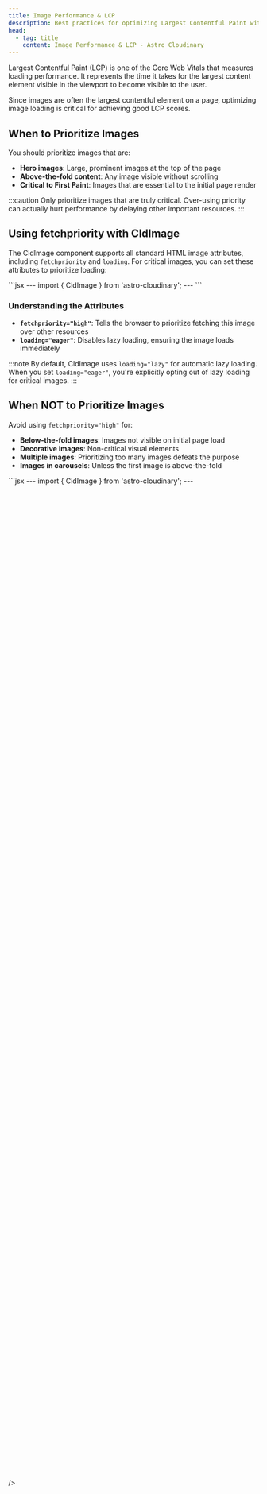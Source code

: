 ```yaml
---
title: Image Performance & LCP
description: Best practices for optimizing Largest Contentful Paint with prioritized image loading in Astro.
head:
  - tag: title
    content: Image Performance & LCP - Astro Cloudinary
---
```




Largest Contentful Paint (LCP) is one of the Core Web Vitals that measures loading performance. It represents the time it takes for the largest content element visible in the viewport to become visible to the user.

Since images are often the largest contentful element on a page, optimizing image loading is critical for achieving good LCP scores.

## When to Prioritize Images

You should prioritize images that are:

- **Hero images**: Large, prominent images at the top of the page
- **Above-the-fold content**: Any image visible without scrolling
- **Critical to First Paint**: Images that are essential to the initial page render

:::caution
Only prioritize images that are truly critical. Over-using priority can actually hurt performance by delaying other important resources.
:::

## Using fetchpriority with CldImage

The CldImage component supports all standard HTML image attributes, including `fetchpriority` and `loading`. For critical images, you can set these attributes to prioritize loading:

<HeaderImage>
  <CldImage
    src="cld-sample-5"
    width="1870"
    height="1250"
    alt="A variety of colorful and appetizing breakfast dishes"
    sizes="100vw"
    fetchpriority="high"
    loading="eager"
  />
</HeaderImage>

<CodeBlock>
```jsx
---
import { CldImage } from 'astro-cloudinary';
---
<CldImage
  src="<Public ID>"
  width="<Width>"
  height="<Height>"
  alt="<Description>"
  sizes="100vw"
  fetchpriority="high"
  loading="eager"
/>
```
</CodeBlock>

### Understanding the Attributes

- **`fetchpriority="high"`**: Tells the browser to prioritize fetching this image over other resources
- **`loading="eager"`**: Disables lazy loading, ensuring the image loads immediately

:::note
By default, CldImage uses `loading="lazy"` for automatic lazy loading. When you set `loading="eager"`, you're explicitly opting out of lazy loading for critical images.
:::

## When NOT to Prioritize Images

Avoid using `fetchpriority="high"` for:

- **Below-the-fold images**: Images not visible on initial page load
- **Decorative images**: Non-critical visual elements
- **Multiple images**: Prioritizing too many images defeats the purpose
- **Images in carousels**: Unless the first image is above-the-fold

<CodeBlock>
```jsx
---
import { CldImage } from 'astro-cloudinary';
---
<!-- ❌ Don't prioritize below-the-fold images -->
<div style="margin-top: 2000px;">
  <CldImage
    src="<Public ID>"
    width="<Width>"
    height="<Height>"
    alt="<Description>"
    fetchpriority="high"  <!-- This hurts performance! -->
  />
</div>

<!-- ✅ Let these lazy load instead -->
<div style="margin-top: 2000px;">
  <CldImage
    src="<Public ID>"
    width="<Width>"
    height="<Height>"
    alt="<Description>"
    sizes="100vw"
  />
</div>
```
</CodeBlock>

## Best Practices

### 1. Prioritize Only One or Two Images

Typically, only your hero image or the largest above-the-fold image should be prioritized.

<CodeBlock>
```jsx
---
import { CldImage } from 'astro-cloudinary';
---
<!-- Hero image - prioritized -->
<header>
  <CldImage
    src="hero-image"
    width="1920"
    height="1080"
    alt="Hero image"
    sizes="100vw"
    fetchpriority="high"
    loading="eager"
  />
</header>

<!-- Other images - lazy loaded -->
<section>
  <CldImage
    src="content-image-1"
    width="800"
    height="600"
    alt="Content image"
    sizes="(max-width: 768px) 100vw, 50vw"
  />
</section>
```
</CodeBlock>

### 2. Combine with Responsive Sizing

Use the `sizes` prop along with priority to ensure the browser loads the appropriate image size:

<CodeBlock>
```jsx
<CldImage
  src="<Public ID>"
  width="<Width>"
  height="<Height>"
  alt="<Description>"
  sizes="(max-width: 768px) 100vw, (max-width: 1200px) 80vw, 1200px"
  fetchpriority="high"
  loading="eager"
/>
```
</CodeBlock>

[Learn more about Responsive Images](/guides/responsive-images)

### 3. Optimize Image Dimensions

Ensure your width and height match the display size to avoid unnecessary data transfer:

<CodeBlock>
```jsx
<!-- ❌ Bad: Image is much larger than needed -->
<CldImage
  src="<Public ID>"
  width="4000"
  height="3000"
  alt="<Description>"
  style="max-width: 800px;"
  fetchpriority="high"
/>

<!-- ✅ Good: Image size matches display size -->
<CldImage
  src="<Public ID>"
  width="1600"  <!-- 800px × 2 for retina displays -->
  height="1200"
  alt="<Description>"
  style="max-width: 800px;"
  fetchpriority="high"
  loading="eager"
/>
```
</CodeBlock>

### 4. Use Cloudinary Optimizations

CldImage automatically applies `f_auto` and `q_auto` for optimal format and quality. Keep these optimizations enabled for prioritized images:

<CodeBlock>
```jsx
<CldImage
  src="<Public ID>"
  width="<Width>"
  height="<Height>"
  alt="<Description>"
  sizes="100vw"
  fetchpriority="high"
  loading="eager"
  format="auto"  <!-- Automatically uses best format (WebP, AVIF, etc.) -->
  quality="auto"  <!-- Automatically optimizes quality -->
/>
```
</CodeBlock>

## Measuring LCP

To measure LCP and verify your optimizations are working, you can use the Web Vitals JavaScript API:

<CodeBlock>
```html
<script>
  // Measure LCP using the Web Performance API
  const observer = new PerformanceObserver((list) => {
    const entries = list.getEntries();
    const lastEntry = entries[entries.length - 1];
    
    console.log('LCP:', lastEntry.renderTime || lastEntry.loadTime);
    console.log('LCP Element:', lastEntry.element);
  });
  
  observer.observe({ type: 'largest-contentful-paint', buffered: true });
</script>
```
</CodeBlock>

You can also use browser DevTools:
1. Open Chrome DevTools
2. Go to the Performance tab
3. Click the record button and reload the page
4. Look for the LCP marker in the timeline

:::tip
Google's [PageSpeed Insights](https://pagespeed.web.dev/) and [Lighthouse](https://developers.google.com/web/tools/lighthouse) can also measure LCP and provide specific recommendations.
:::

## Additional Resources

- [Largest Contentful Paint (LCP) - web.dev](https://web.dev/articles/lcp)
- [Optimize LCP - web.dev](https://web.dev/articles/optimize-lcp)
- [Measure LCP in JavaScript - web.dev](https://web.dev/articles/lcp#measure-lcp-in-javascript)
- [Core Web Vitals - web.dev](https://web.dev/articles/vitals)

## Comparison with Next.js

Next.js provides development warnings when images might impact LCP without the `priority` prop. While Astro Cloudinary doesn't have automatic warnings, you can follow these guidelines:

**Next.js approach:**
```jsx
// Next.js automatically warns in dev mode
<Image src="..." priority />
```

**Astro Cloudinary approach:**
```jsx
// Manually apply priority for critical images
<CldImage src="..." fetchpriority="high" loading="eager" />
```

:::note
In Astro, you need to proactively identify and prioritize critical images. Review your page layouts to determine which images are above-the-fold and visible during initial page load.
:::

## Learn More
* [Image Optimization](/guides/image-optimization)
* [Responsive Images](/guides/responsive-images)
* [CldImage Configuration](/cldimage/configuration)

